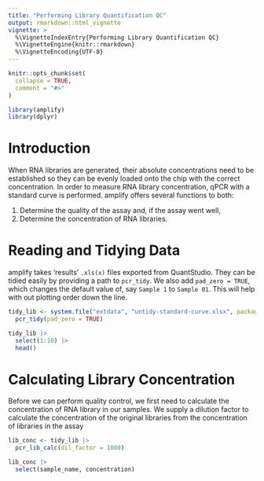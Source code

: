 ```yaml
---
title: "Performing Library Quantification QC"
output: rmarkdown::html_vignette
vignette: >
  %\VignetteIndexEntry{Performing Library Quantification QC}
  %\VignetteEngine{knitr::rmarkdown}
  %\VignetteEncoding{UTF-8}
---
```


```r
knitr::opts_chunk$set(
  collapse = TRUE,
  comment = "#>"
)
```

```r
library(amplify)
library(dplyr)
```

# Introduction

When RNA libraries are generated, their absolute concentrations need to be established so they can be evenly loaded onto the chip with the correct concentration. In order to measure RNA library concentration, qPCR with a standard curve is performed. amplify offers several functions to both:

  1. Determine the quality of the assay and, if the assay went well,
  2. Determine the concentration of RNA libraries.


# Reading and Tidying Data

amplify takes 'results' `.xls(x)` files exported from QuantStudio. They can be tidied easily by providing a path to `pcr_tidy`. We also add `pad_zero = TRUE`, which changes the default value of, say `Sample 1` to `Sample 01`. This will help with out plotting order down the line.

```r
tidy_lib <- system.file("extdata", "untidy-standard-curve.xlsx", package = "amplify") |> 
  pcr_tidy(pad_zero = TRUE)

tidy_lib |> 
  select(1:10) |> 
  head()
```

# Calculating Library Concentration

Before we can perform quality control, we first need to calculate the concentration of RNA library in our samples. We supply a dilution factor to calculate the concentration of the original libraries from the concentration of libraries in the assay


```r
lib_conc <- tidy_lib |> 
  pcr_lib_calc(dil_factor = 1000)

lib_conc |>
  select(sample_name, concentration)
  
```

